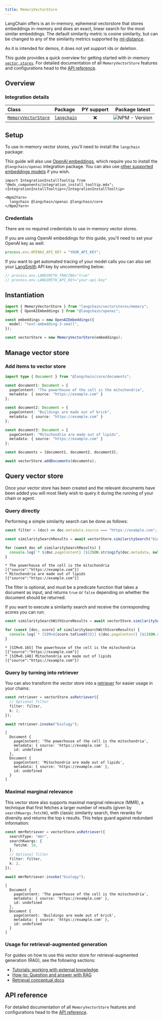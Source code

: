```yaml
---
title: MemoryVectorStore
---
```


LangChain offers is an in-memory, ephemeral vectorstore that stores embeddings in-memory and does an exact, linear search for the most similar embeddings. The default similarity metric is cosine similarity, but can be changed to any of the similarity metrics supported by [ml-distance](https://mljs.github.io/distance/modules/similarity.html).

As it is intended for demos, it does not yet support ids or deletion.

This guide provides a quick overview for getting started with in-memory [`vector stores`](/oss/python/concepts/#vectorstores). For detailed documentation of all `MemoryVectorStore` features and configurations head to the [API reference](https://api.js.langchain.com/classes/langchain.vectorstores_memory.MemoryVectorStore.html).

## Overview

### Integration details

| Class | Package | PY support |  Package latest |
| :--- | :--- | :---: | :---: |
| [`MemoryVectorStore`](https://api.js.langchain.com/classes/langchain.vectorstores_memory.MemoryVectorStore.html) | [`langchain`](https://www.npmjs.com/package/langchain) | ❌ |  ![NPM - Version](https://img.shields.io/npm/v/langchain?style=flat-square&label=%20&) |

## Setup

To use in-memory vector stores, you'll need to install the `langchain` package:

This guide will also use [OpenAI embeddings](/oss/python/integrations/text_embedding/openai), which require you to install the `@langchain/openai` integration package. You can also use [other supported embeddings models](/oss/python/integrations/text_embedding) if you wish.

```{=mdx}
import IntegrationInstallTooltip from "@mdx_components/integration_install_tooltip.mdx";
<IntegrationInstallTooltip></IntegrationInstallTooltip>

<Npm2Yarn>
  langchain @langchain/openai @langchain/core
</Npm2Yarn>
```
### Credentials

There are no required credentials to use in-memory vector stores.

If you are using OpenAI embeddings for this guide, you'll need to set your OpenAI key as well:

```typescript
process.env.OPENAI_API_KEY = "YOUR_API_KEY";
```
If you want to get automated tracing of your model calls you can also set your [LangSmith](https://docs.smith.langchain.com/) API key by uncommenting below:

```typescript
// process.env.LANGSMITH_TRACING="true"
// process.env.LANGSMITH_API_KEY="your-api-key"
```
## Instantiation


```typescript
import { MemoryVectorStore } from "langchain/vectorstores/memory";
import { OpenAIEmbeddings } from "@langchain/openai";

const embeddings = new OpenAIEmbeddings({
  model: "text-embedding-3-small",
});

const vectorStore = new MemoryVectorStore(embeddings);
```
## Manage vector store

### Add items to vector store


```typescript
import type { Document } from "@langchain/core/documents";

const document1: Document = {
  pageContent: "The powerhouse of the cell is the mitochondria",
  metadata: { source: "https://example.com" }
};

const document2: Document = {
  pageContent: "Buildings are made out of brick",
  metadata: { source: "https://example.com" }
};

const document3: Document = {
  pageContent: "Mitochondria are made out of lipids",
  metadata: { source: "https://example.com" }
};

const documents = [document1, document2, document3];

await vectorStore.addDocuments(documents);
```
## Query vector store

Once your vector store has been created and the relevant documents have been added you will most likely wish to query it during the running of your chain or agent. 

### Query directly

Performing a simple similarity search can be done as follows:


```typescript
const filter = (doc) => doc.metadata.source === "https://example.com";

const similaritySearchResults = await vectorStore.similaritySearch("biology", 2, filter)

for (const doc of similaritySearchResults) {
  console.log(`* ${doc.pageContent} [${JSON.stringify(doc.metadata, null)}]`);
}
```
```output
* The powerhouse of the cell is the mitochondria [{"source":"https://example.com"}]
* Mitochondria are made out of lipids [{"source":"https://example.com"}]
```
The filter is optional, and must be a predicate function that takes a document as input, and returns `true` or `false` depending on whether the document should be returned.

If you want to execute a similarity search and receive the corresponding scores you can run:


```typescript
const similaritySearchWithScoreResults = await vectorStore.similaritySearchWithScore("biology", 2, filter)

for (const [doc, score] of similaritySearchWithScoreResults) {
  console.log(`* [SIM=${score.toFixed(3)}] ${doc.pageContent} [${JSON.stringify(doc.metadata)}]`);
}
```
```output
* [SIM=0.165] The powerhouse of the cell is the mitochondria [{"source":"https://example.com"}]
* [SIM=0.148] Mitochondria are made out of lipids [{"source":"https://example.com"}]
```
### Query by turning into retriever

You can also transform the vector store into a [retriever](/oss/python/concepts/retrievers) for easier usage in your chains:


```typescript
const retriever = vectorStore.asRetriever({
  // Optional filter
  filter: filter,
  k: 2,
});

await retriever.invoke("biology");
```
```output
[
  Document {
    pageContent: 'The powerhouse of the cell is the mitochondria',
    metadata: { source: 'https://example.com' },
    id: undefined
  },
  Document {
    pageContent: 'Mitochondria are made out of lipids',
    metadata: { source: 'https://example.com' },
    id: undefined
  }
]
```
### Maximal marginal relevance

This vector store also supports maximal marginal relevance (MMR), a technique that first fetches a larger number of results (given by `searchKwargs.fetchK`), with classic similarity search, then reranks for diversity and returns the top `k` results. This helps guard against redundant information:


```typescript
const mmrRetriever = vectorStore.asRetriever({
  searchType: "mmr",
  searchKwargs: {
    fetchK: 10,
  },
  // Optional filter
  filter: filter,
  k: 2,
});

await mmrRetriever.invoke("biology");
```
```output
[
  Document {
    pageContent: 'The powerhouse of the cell is the mitochondria',
    metadata: { source: 'https://example.com' },
    id: undefined
  },
  Document {
    pageContent: 'Buildings are made out of brick',
    metadata: { source: 'https://example.com' },
    id: undefined
  }
]
```
### Usage for retrieval-augmented generation

For guides on how to use this vector store for retrieval-augmented generation (RAG), see the following sections:

- [Tutorials: working with external knowledge](/oss/python/tutorials/#working-with-external-knowledge).
- [How-to: Question and answer with RAG](/oss/python/how-to/#qa-with-rag)
- [Retrieval conceptual docs](/oss/python/concepts/retrieval)

## API reference

For detailed documentation of all `MemoryVectorStore` features and configurations head to the [API reference](https://api.js.langchain.com/classes/langchain.vectorstores_memory.MemoryVectorStore.html).
